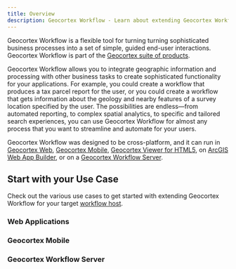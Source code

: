 ```yaml
---
title: Overview
description: Geocortex Workflow - Learn about extending Geocortex Workflow
---
```



Geocortex Workflow is a flexible tool for turning turning sophisticated business processes into a set of simple, guided end-user interactions. Geocortex Workflow is part of the [Geocortex suite of products](https://www.geocortex.com/products/).

Geocortex Workflow allows you to integrate geographic information and processing with other business tasks to create sophisticated functionality for your applications. For example, you could create a workflow that produces a tax parcel report for the user, or you could create a workflow that gets information about the geology and nearby features of a survey location specified by the user. The possibilities are endless—from automated reporting, to complex spatial analytics, to specific and tailored search experiences, you can use Geocortex Workflow for almost any process that you want to streamline and automate for your users.

Geocortex Workflow was designed to be cross-platform, and it can run in [Geocortex Web](https://www.geocortex.com/products/gxw/), [Geocortex Mobile](https://www.geocortex.com/products/gxm/), [Geocortex Viewer for HTML5](https://docs.geocortex.com/essentials/gvh/), on [ArcGIS Web App Builder](https://www.esri.com/en-us/arcgis/products/web-appbuilder/overview), or on a [Geocortex Workflow Server](https://docs.geocortex.com/workflow/latest/help/Default.htm#wf5/help/server-workflows.htm%3FTocPath%3DServer%2520Workflows%7C_____0).

<DesignerCallout />

## Start with your Use Case

Check out the various use cases to get started with extending Geocortex Workflow for your target [workflow host](concepts-key-concepts.mdx#geocortex-workflow-hosts).

### Web Applications

<UseCaseContainer>
    <UseCaseCard
        title="Implement a Custom Activity"
        description="Implement a custom activity for Web Applications"
        link="implement-custom-activity-web"
    />
    <UseCaseCard
        title="Implement a Custom Form Element"
        description="Implement a custom form for Web Applications"
        link="implement-custom-form-elements-web"
    />
</UseCaseContainer>

### Geocortex Mobile

<UseCaseContainer>
    <UseCaseCard
        title="Implement a Custom Activity"
        description="Implement a custom activity for Geocortex Mobile applications"
        link="implement-custom-activity-mobile"
    />
    <UseCaseCard
        title="Implement a Custom Form Element"
        description="Implement a custom form for Geocortex Mobile applications"
        link="implement-custom-form-elements-mobile"
    />
</UseCaseContainer>

### Geocortex Workflow Server

<UseCaseContainer>
    <UseCaseCard
        title="Implement a Custom Activity"
        description="Implement a custom activity for Geocortex Workflow Server"
        link="implement-custom-activity-server"
    />
    <UseCaseCard
        title="Reference a Third Party Library"
        description="Reference a third party library in custom Geocortex Workflow Server activities."
        link="reference-third-party-library-server"
    />
</UseCaseContainer>
